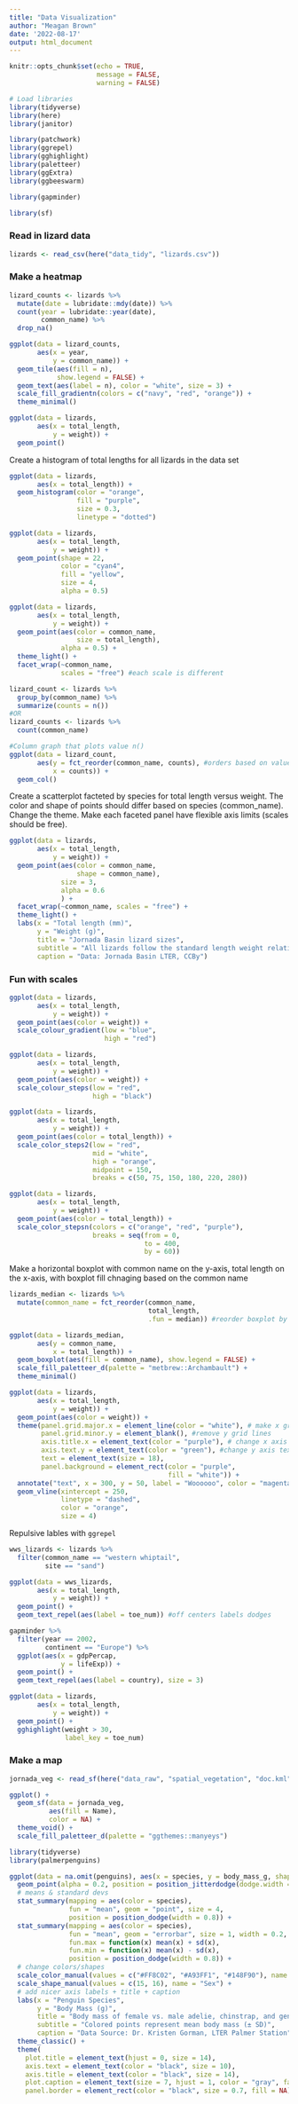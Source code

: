 ```yaml
---
title: "Data Visualization"
author: "Meagan Brown"
date: '2022-08-17'
output: html_document
---
```


```r
knitr::opts_chunk$set(echo = TRUE,
                      message = FALSE,
                      warning = FALSE)

# Load libraries
library(tidyverse)
library(here)
library(janitor)

library(patchwork)
library(ggrepel)
library(gghighlight)
library(paletteer)
library(ggExtra)
library(ggbeeswarm)

library(gapminder)

library(sf)
```

### Read in lizard data

```r
lizards <- read_csv(here("data_tidy", "lizards.csv"))
```

### Make a heatmap
```r
lizard_counts <- lizards %>% 
  mutate(date = lubridate::mdy(date)) %>% 
  count(year = lubridate::year(date),
        common_name) %>% 
  drop_na()
```

```r
ggplot(data = lizard_counts,
       aes(x = year,
           y = common_name)) +
  geom_tile(aes(fill = n), 
            show.legend = FALSE) +
  geom_text(aes(label = n), color = "white", size = 3) +
  scale_fill_gradientn(colors = c("navy", "red", "orange")) +
  theme_minimal()
```



```r
ggplot(data = lizards,
       aes(x = total_length,
           y = weight)) +
  geom_point()
```

Create a histogram of total lengths for all lizards in the data set

```r
ggplot(data = lizards,
       aes(x = total_length)) +
  geom_histogram(color = "orange",
                 fill = "purple",
                 size = 0.3,
                 linetype = "dotted")
```

```r
ggplot(data = lizards,
       aes(x = total_length,
           y = weight)) +
  geom_point(shape = 22, 
             color = "cyan4",
             fill = "yellow",
             size = 4,
             alpha = 0.5)
```

```r
ggplot(data = lizards,
       aes(x = total_length,
           y = weight)) +
  geom_point(aes(color = common_name,
                 size = total_length),
             alpha = 0.5) +
  theme_light() +
  facet_wrap(~common_name,
             scales = "free") #each scale is different
```

```r
lizard_count <- lizards %>% 
  group_by(common_name) %>% 
  summarize(counts = n())
#OR
lizard_counts <- lizards %>% 
  count(common_name)
```

```r
#Column graph that plots value n()
ggplot(data = lizard_count,
       aes(y = fct_reorder(common_name, counts), #orders based on value instead of alphabetical
           x = counts)) +
  geom_col()
```

Create a scatterplot facteted by species for total length versus weight. The color and shape of points should differ based on species (common_name). Change the theme. Make each faceted panel have flexible axis limits (scales should be free).

```r
ggplot(data = lizards,
       aes(x = total_length,
           y = weight)) +
  geom_point(aes(color = common_name,
                 shape = common_name),
             size = 3,
             alpha = 0.6
             ) +
  facet_wrap(~common_name, scales = "free") +
  theme_light() +
  labs(x = "Total length (mm)",
       y = "Weight (g)",
       title = "Jornada Basin lizard sizes",
       subtitle = "All lizards follow the standard length weight relatiionship",
       caption = "Data: Jornada Basin LTER, CCBy")
```

### Fun with scales

```r
ggplot(data = lizards,
       aes(x = total_length,
           y = weight)) +
  geom_point(aes(color = weight)) +
  scale_colour_gradient(low = "blue",
                        high = "red")
```

```r
ggplot(data = lizards,
       aes(x = total_length,
           y = weight)) +
  geom_point(aes(color = weight)) +
  scale_colour_steps(low = "red",
                     high = "black")
```

```r
ggplot(data = lizards,
       aes(x = total_length,
           y = weight)) +
  geom_point(aes(color = total_length)) +
  scale_color_steps2(low = "red",
                     mid = "white",
                     high = "orange",
                     midpoint = 150, 
                     breaks = c(50, 75, 150, 180, 220, 280))
```

```r
ggplot(data = lizards,
       aes(x = total_length,
           y = weight)) +
  geom_point(aes(color = total_length)) +
  scale_color_stepsn(colors = c("orange", "red", "purple"),
                     breaks = seq(from = 0, 
                                  to = 400,
                                  by = 60))
```

Make a horizontal boxplot with common name on the y-axis, total length on the x-axis, with boxplot fill chnaging based on the common name

```r
lizards_median <- lizards %>% 
  mutate(common_name = fct_reorder(common_name,
                                   total_length,
                                   .fun = median)) #reorder boxplot by median value 

ggplot(data = lizards_median,
       aes(y = common_name,
           x = total_length)) +
  geom_boxplot(aes(fill = common_name), show.legend = FALSE) +
  scale_fill_paletteer_d(palette = "metbrew::Archambault") +
  theme_minimal()
```

```r
ggplot(data = lizards,
       aes(x = total_length,
           y = weight)) +
  geom_point(aes(color = weight)) +
  theme(panel.grid.major.x = element_line(color = "white"), # make x grid lines white
        panel.grid.minor.y = element_blank(), #remove y grid lines
        axis.title.x = element_text(color = "purple"), # change x axis text color
        axis.text.y = element_text(color = "green"), #change y axis text color
        text = element_text(size = 18), 
        panel.background = element_rect(color = "purple",
                                        fill = "white")) +
  annotate("text", x = 300, y = 50, label = "Woooooo", color = "magenta") +
  geom_vline(xintercept = 250,
             linetype = "dashed",
             color = "orange",
             size = 4)
```

Repulsive lables with `ggrepel`
```r
wws_lizards <- lizards %>% 
  filter(common_name == "western whiptail",
         site == "sand")

ggplot(data = wws_lizards,
       aes(x = total_length,
           y = weight)) +
  geom_point() +
  geom_text_repel(aes(label = toe_num)) #off centers labels dodges

gapminder %>% 
  filter(year == 2002, 
         continent == "Europe") %>% 
  ggplot(aes(x = gdpPercap,
             y = lifeExp)) +
  geom_point() +
  geom_text_repel(aes(label = country), size = 3)

ggplot(data = lizards,
       aes(x = total_length,
           y = weight)) +
  geom_point() +
  gghighlight(weight > 30,
              label_key = toe_num)
```


### Make a map
```r
jornada_veg <- read_sf(here("data_raw", "spatial_vegetation", "doc.kml"))

ggplot() +
  geom_sf(data = jornada_veg,
          aes(fill = Name),
          color = NA) +
  theme_void() +
  scale_fill_paletteer_d(palette = "ggthemes::manyeys")
```

```r
library(tidyverse)
library(palmerpenguins)

ggplot(data = na.omit(penguins), aes(x = species, y = body_mass_g, shape = sex)) +
  geom_point(alpha = 0.2, position = position_jitterdodge(dodge.width = 0.8)) + 
  # means & standard devs
  stat_summary(mapping = aes(color = species), 
               fun = "mean", geom = "point", size = 4,
               position = position_dodge(width = 0.8)) +
  stat_summary(mapping = aes(color = species),
               fun = "mean", geom = "errorbar", size = 1, width = 0.2,
               fun.max = function(x) mean(x) + sd(x),
               fun.min = function(x) mean(x) - sd(x),
               position = position_dodge(width = 0.8)) +
  # change colors/shapes
  scale_color_manual(values = c("#FF8C02", "#A93FF1", "#148F90"), name = "Species") + 
  scale_shape_manual(values = c(15, 16), name = "Sex") + 
  # add nicer axis labels + title + caption
  labs(x = "Penguin Species", 
       y = "Body Mass (g)",
       title = "Body mass of female vs. male adelie, chinstrap, and gentoo penguins",
       subtitle = "Colored points represent mean body mass (± SD)",
       caption = "Data Source: Dr. Kristen Gorman, LTER Palmer Station") +
  theme_classic() + 
  theme(
    plot.title = element_text(hjust = 0, size = 14),
    axis.text = element_text(color = "black", size = 10),
    axis.title = element_text(color = "black", size = 14),
    plot.caption = element_text(size = 7, hjust = 1, color = "gray", face = "italic"),
    panel.border = element_rect(color = "black", size = 0.7, fill = NA))


```


